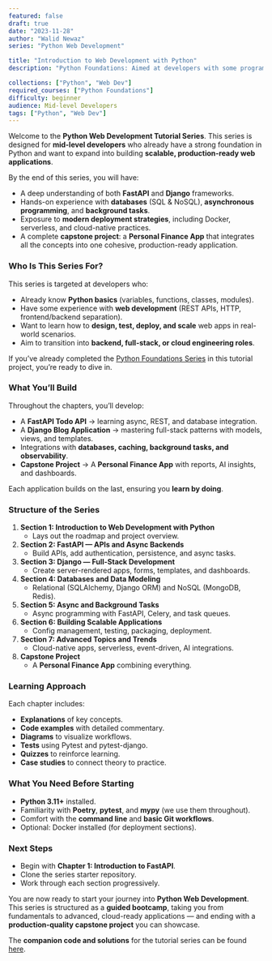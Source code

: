 ```yaml
---
featured: false
draft: true
date: "2023-11-28"
author: "Walid Newaz"
series: "Python Web Development"

title: "Introduction to Web Development with Python"
description: "Python Foundations: Aimed at developers with some programming background, this series focuses on mastering core Python concepts, tools, and best practices—forming a foundation for web development, data science, and advanced software engineering."

collections: ["Python", "Web Dev"]
required_courses: ["Python Foundations"]
difficulty: beginner
audience: Mid-level Developers
tags: ["Python", "Web Dev"]
---
```


Welcome to the **Python Web Development Tutorial Series**.
This series is designed for **mid-level developers** who already have a strong foundation in Python and want to expand into building **scalable, production-ready web applications**.

By the end of this series, you will have:

* A deep understanding of both **FastAPI** and **Django** frameworks.
* Hands-on experience with **databases** (SQL & NoSQL), **asynchronous programming**, and **background tasks**.
* Exposure to **modern deployment strategies**, including Docker, serverless, and cloud-native practices.
* A complete **capstone project**: a **Personal Finance App** that integrates all the concepts into one cohesive, production-ready application.

### Who Is This Series For?

This series is targeted at developers who:

* Already know **Python basics** (variables, functions, classes, modules).
* Have some experience with **web development** (REST APIs, HTTP, frontend/backend separation).
* Want to learn how to **design, test, deploy, and scale** web apps in real-world scenarios.
* Aim to transition into **backend, full-stack, or cloud engineering roles**.

If you’ve already completed the [Python Foundations Series](/learn/python/) in this tutorial project, you’re ready to dive in.

### What You’ll Build

Throughout the chapters, you’ll develop:

* A **FastAPI Todo API** → learning async, REST, and database integration.
* A **Django Blog Application** → mastering full-stack patterns with models, views, and templates.
* Integrations with **databases, caching, background tasks, and observability**.
* **Capstone Project** → A **Personal Finance App** with reports, AI insights, and dashboards.

Each application builds on the last, ensuring you **learn by doing**.

### Structure of the Series

1. **Section 1: Introduction to Web Development with Python**
   * Lays out the roadmap and project overview.
2. **Section 2: FastAPI — APIs and Async Backends**
   * Build APIs, add authentication, persistence, and async tasks.
3. **Section 3: Django — Full-Stack Development**
   * Create server-rendered apps, forms, templates, and dashboards.
4. **Section 4: Databases and Data Modeling**
   * Relational (SQLAlchemy, Django ORM) and NoSQL (MongoDB, Redis).
5. **Section 5: Async and Background Tasks**
   * Async programming with FastAPI, Celery, and task queues.
6. **Section 6: Building Scalable Applications**
   * Config management, testing, packaging, deployment.
7. **Section 7: Advanced Topics and Trends**
   * Cloud-native apps, serverless, event-driven, AI integrations.
8. **Capstone Project**
   * A **Personal Finance App** combining everything.

### Learning Approach

Each chapter includes:

* **Explanations** of key concepts.
* **Code examples** with detailed commentary.
* **Diagrams** to visualize workflows.
* **Tests** using Pytest and pytest-django.
* **Quizzes** to reinforce learning.
* **Case studies** to connect theory to practice.

### What You Need Before Starting

* **Python 3.11+** installed.
* Familiarity with **Poetry**, **pytest**, and **mypy** (we use them throughout).
* Comfort with the **command line** and **basic Git workflows**.
* Optional: Docker installed (for deployment sections).

### Next Steps

* Begin with **Chapter 1: Introduction to FastAPI**.
* Clone the series starter repository.
* Work through each section progressively.

You are now ready to start your journey into **Python Web Development**. This series is structured as a **guided bootcamp**, taking you from fundamentals to advanced, cloud-ready applications — and ending with a **production-quality capstone project** you can showcase.

The **companion code and solutions** for the tutorial series can be found <a href="https://github.com/WalidNewaz/python-web-dev" target="_blank">here</a>.
